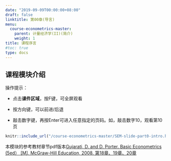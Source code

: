 ```yaml
---
date: "2019-09-09T00:00:00+08:00"
draft: false
linktitle: 第00章(导言)
menu:
  course-econometrics-master:
    parent: 计量经济学(II)(简介)
    weight: 1
title: 课程序言
#toc: true
type: docs
---
```


## 课程模块介绍

操作提示：

- 点击**课件区域**，按F键，可全屏观看

- 按方向键，可以前进/后退

- 敲击数字键，再按Enter可进入任意指定的页码。如，敲击数字10，观看第10页


```r
knitr::include_url("/course-econometrics-master/SEM-slide-part0-intro.html")
```


本模块的参考教材章节pdf版本[Gujarati, D. and D. Porter. Basic Econometrics (5ed） [M], McGraw-Hill Education, 2008. 第18章、19章、20章](/course-econometrics-master/material/Basic-Econometrics-5th-Gujarati.pdf)
